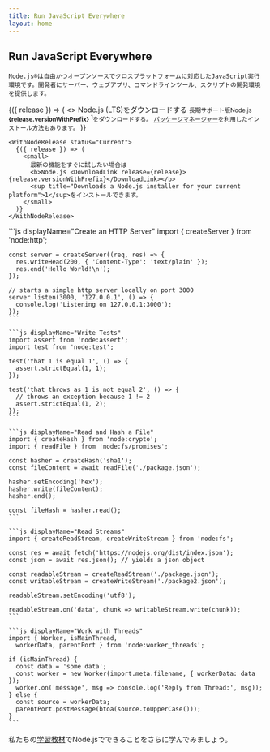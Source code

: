 ```yaml
---
title: Run JavaScript Everywhere
layout: home
---
```


<section>
  <WithBadge section="index" />

  <div>
    <h1 className="special">Run JavaScript Everywhere</h1>

    Node.js®は自由かつオープンソースでクロスプラットフォームに対応したJavaScript実行環境です。開発者にサーバー、ウェブアプリ、コマンドラインツール、スクリプトの開発環境を提供します。

  </div>

  <div>
    <WithNodeRelease status={['Active LTS', 'Maintenance LTS']}>
      {({ release }) => (
        <>
          <DownloadButton release={release}>Node.js (LTS)をダウンロードする</DownloadButton>
          <small>
            長期サポート版Node.js <b>{release.versionWithPrefix}</b>
            <sup title="Downloads a Node.js installer for your current platform">1</sup>をダウンロードする。
            <a href="/download/package-manager">パッケージマネージャー</a>を利用したインストール方法もあります。
          </small>
        </>
      )}
    </WithNodeRelease>

    <WithNodeRelease status="Current">
      {({ release }) => (
        <small>
          最新の機能をすぐに試したい場合は
          <b>Node.js <DownloadLink release={release}>{release.versionWithPrefix}</DownloadLink></b>
          <sup title="Downloads a Node.js installer for your current platform">1</sup>をインストールできます。
        </small>
      )}
    </WithNodeRelease>

  </div>
</section>

<section>
  <div>
    ```js displayName="Create an HTTP Server"
    import { createServer } from 'node:http';

    const server = createServer((req, res) => {
      res.writeHead(200, { 'Content-Type': 'text/plain' });
      res.end('Hello World!\n');
    });

    // starts a simple http server locally on port 3000
    server.listen(3000, '127.0.0.1', () => {
      console.log('Listening on 127.0.0.1:3000');
    });
    ```

    ```js displayName="Write Tests"
    import assert from 'node:assert';
    import test from 'node:test';

    test('that 1 is equal 1', () => {
      assert.strictEqual(1, 1);
    });

    test('that throws as 1 is not equal 2', () => {
      // throws an exception because 1 != 2
      assert.strictEqual(1, 2);
    });
    ```

    ```js displayName="Read and Hash a File"
    import { createHash } from 'node:crypto';
    import { readFile } from 'node:fs/promises';

    const hasher = createHash('sha1');
    const fileContent = await readFile('./package.json');

    hasher.setEncoding('hex');
    hasher.write(fileContent);
    hasher.end();

    const fileHash = hasher.read();
    ```

    ```js displayName="Read Streams"
    import { createReadStream, createWriteStream } from 'node:fs';

    const res = await fetch('https://nodejs.org/dist/index.json');
    const json = await res.json(); // yields a json object

    const readableStream = createReadStream('./package.json');
    const writableStream = createWriteStream('./package2.json');

    readableStream.setEncoding('utf8');

    readableStream.on('data', chunk => writableStream.write(chunk));
    ```

    ```js displayName="Work with Threads"
    import { Worker, isMainThread,
      workerData, parentPort } from 'node:worker_threads';

    if (isMainThread) {
      const data = 'some data';
      const worker = new Worker(import.meta.filename, { workerData: data });
      worker.on('message', msg => console.log('Reply from Thread:', msg));
    } else {
      const source = workerData;
      parentPort.postMessage(btoa(source.toUpperCase()));
    }
    ```

  </div>

私たちの[学習教材](/learn)でNode.jsでできることをさらに学んでみましょう。

</section>

